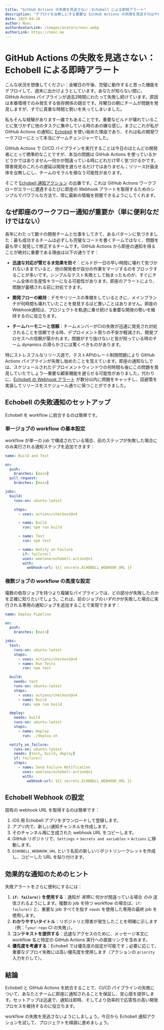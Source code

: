 ```yaml
---
title: "GitHub Actions の失敗を見逃さない：Echobell による即時アラート"
description: "デプロイを台無しにする重要な GitHub Actions の失敗を見逃すのはやめましょう。私がどのようにEchobellを使ってCI/CDパイプラインのための即座のWebhook通知を設定したかを学びましょう—開発ワークフローを変革した実世界のヒントとチーム協力戦略を含みます。"
date: 2025-04-26
author: Nooc
authorAvatarLink: /images/avatars/nooc.webp
authorLink: https://nooc.me
---
```


# GitHub Actions の失敗を見逃さない：Echobell による即時アラート

こんな状況を想像してください：金曜日の午後、完璧に動作すると思った機能をデプロイして、週末に出かけようとしています。あなたが知らない間に、GitHub Actions パイプラインが過去2時間にわたって失敗し続けています。原因は本番環境でのみ発生する依存関係の競合です。月曜日の朝にチームが問題を発見しますが、すでに貴重な時間と勢いを失ってしまいました。

私もそんな経験があります—誰でもあることです。重要なビルドが壊れていることに気づかずに他のタスクに集中している時のあの嫌な感じ。まさにこれが私が GitHub Actions の通知に [Echobell](https://apps.apple.com/app/id6743597198) を使い始めた理由であり、それは私の開発ワークフローにとって本当にゲームチェンジャーでした。

GitHub Actions で CI/CD パイプラインを実行することは今日のほとんどの開発者にとって標準的なことですが、本当の問題は GitHub Actions を使っているかどうかではありません—何かが間違っている時にどれだけ早く気づけるかです。障害発見のこれらの遅延は開発を遅らせるだけではありません；リリース計画全体を台無しにし、チームのモラルを損なう可能性があります。

そこで [Echobell 通知アクション](https://github.com/weelone/echobell-action) の出番です。これは GitHub Actions ワークフローがエラーに遭遇するたびに即座の Webhook アラートを取得するためのシンプルでパワフルな方法で、常に最新の情報を把握できるようにしてくれます。

## なぜ即座のワークフロー通知が重要か（単に便利なだけではない）

長年にわたって数十の開発チームと仕事をしてきて、あるパターンに気づきました：最も成功するチームは必ずしも完璧なコードを書くチームではなく、問題を最も早く発見して修正するチームです。GitHub Actions から即座の通知を得ることが絶対に重要である理由は以下の通りです：

- **迅速な対応が雪だるま効果を防ぐ**：ビルドが一日の早い時間に壊れて気づかれないままでいると、他の開発者が自分の作業をマージするのをブロックすることが多いです。シンプルなテスト失敗として始まったものが、すぐにチーム全体の生産性キラーになる可能性があります。即座のアラートにより、問題が蓄積される前に対処できます。

- **開発フローの維持**：デモやリリースの準備をしているときに、メインブランチが何時間も壊れていたことを発見するほど悪いことはありません。即座のWebhook通知は、プロジェクトを軌道に乗せ続ける重要な開発の勢いを維持するのに役立ちます。

- **チームハーモニーと信頼**：チームメンバーがCIの失敗が迅速に発見され対処されることを信頼できる時、デプロイメント周りの不安が軽減され、開発プロセスへの信頼が築かれます。問題がすり抜けないと皆が知っている時のチーム dynamics の滑らかさには驚くべきものがあります。

特にストレスフルなリリース週で、テストAPIのレート制限問題により GitHub Actions パイプラインが失敗し始めたことを覚えています。即座の通知なしでは、スケジュールされたデプロイメントウィンドウの何時間も後にこの問題を発見していたでしょう—重要な顧客機能を遅らせる可能性がありました。代わりに、[Echobell の Webhook アラート](https://echobell.one/docs/webhook) が数分以内に問題をキャッチし、回避策を実装してリリースをスケジュール通りに保つことができました。

## Echobell の失敗通知のセットアップ

Echobell を workflow に統合するのは簡単です。

### 単一ジョブの workflow の基本設定

workflow が単一の job で構成されている場合、前のステップが失敗した場合にのみ実行される通知ステップを追加できます：

```yaml
name: Build and Test

on:
  push:
    branches: [main]
  pull_request:
    branches: [main]

jobs:
  build:
    runs-on: ubuntu-latest

    steps:
      - uses: actions/checkout@v4

      - name: Build
        run: npm run build

      - name: Test
        run: npm test

      - name: Notify on Failure
        if: failure()
        uses: weelone/echobell-action@v1
        with:
          webhook-url: ${{ secrets.ECHOBELL_WEBHOOK_URL }}
```

### 複数ジョブの workflow の高度な設定

複数の依存ジョブを持つより複雑なパイプラインでは、どの部分が失敗したのかを正確に知りたいでしょう。これは、前のジョブの*いずれか*が失敗した場合に実行される専用の通知ジョブを追加することで実現できます：

```yaml
name: Deploy Pipeline

on:
  push:
    branches: [main]

jobs:
  test:
    runs-on: ubuntu-latest
    steps:
      - uses: actions/checkout@v4
      - name: Run Tests
        run: npm test

  build:
    needs: test
    runs-on: ubuntu-latest
    steps:
      - uses: actions/checkout@v4
      - name: Build
        run: npm run build

  deploy:
    needs: build
    runs-on: ubuntu-latest
    steps:
      - name: Deploy
        run: ./deploy.sh

  notify_on_failure:
    runs-on: ubuntu-latest
    needs: [test, build, deploy]
    if: failure()
    steps:
      - name: Send Failure Notification
        uses: weelone/echobell-action@v1
        with:
          webhook-url: ${{ secrets.ECHOBELL_WEBHOOK_URL }}
```

## Echobell Webhook の設定

固有の webhook URL を取得するのは簡単です：

1.  iOS 用 Echobell アプリをダウンロードして登録します。
2.  アプリ内で、新しい通知チャンネルを作成します。
3.  そのチャンネル用に生成された webhook URL をコピーします。
4.  GitHub リポジトリで、`Settings` > `Secrets and variables` > `Actions` に移動します。
5.  `ECHOBELL_WEBHOOK_URL` という名前の新しいリポジトリシークレットを作成し、コピーした URL を貼り付けます。

## 効果的な通知のためのヒント

失敗アラートをさらに便利にするには：

1.  **`if: failure()` を使用する**：通知が _実際に_ 何かが間違っている場合 _のみ_ 送信されるようにします。複数の job を持つ workflow の場合は、`if: failure()` と、重要な job すべてを指す `needs` を使用した専用の最終 job を使用します。
2.  **わかりやすいタイトル**：リポジトリと障害が発生したことを明確に示します（例：「`your-repo` CI の失敗」）。
3.  **コンテキストを提供する**：迅速なアクセスのために、メッセージ本文に workflow 名と特定の GitHub Actions 実行への直接リンクを含めます。
4.  **優先度を考慮する**：Echobell では優先度の設定が可能です；必要に応じて、重要なデプロイ失敗には高い優先度を使用します（アクションの `priority` 入力を介して）。

## 結論

Echobell と GitHub Actions を統合することで、CI/CD パイプラインの失敗について、あなたとチームに即座に通知されることを保証し、安心感を提供します。セットアップは迅速で、通知は即時、そしてより効率的で応答性の高い開発プロセスを維持するのに役立ちます。

workflow の失敗を見逃さないようにしましょう。今日から Echobell 通知アクションを試して、プロジェクトを順調に進めましょう。
